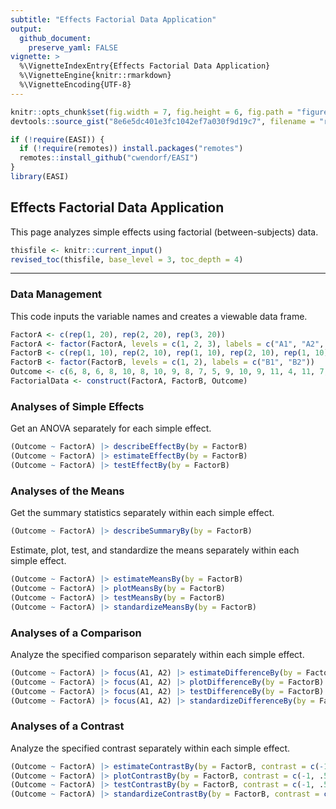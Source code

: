 ```yaml
---
subtitle: "Effects Factorial Data Application"
output:
  github_document:
    preserve_yaml: FALSE
vignette: >
  %\VignetteIndexEntry{Effects Factorial Data Application}
  %\VignetteEngine{knitr::rmarkdown}
  %\VignetteEncoding{UTF-8}
---
```


```r
knitr::opts_chunk$set(fig.width = 7, fig.height = 6, fig.path = "figures/", echo = TRUE, warning = FALSE, message = FALSE)
devtools::source_gist("8e6e5dc401e3fc1042ef7a030f9d19c7", filename = "revised_toc.R")
```

```r
if (!require(EASI)) {
  if (!require(remotes)) install.packages("remotes")
  remotes::install_github("cwendorf/EASI")
}
library(EASI)
```

## Effects Factorial Data Application

This page analyzes simple effects using factorial (between-subjects) data.

```r
thisfile <- knitr::current_input()
revised_toc(thisfile, base_level = 3, toc_depth = 4)
```

---

### Data Management

This code inputs the variable names and creates a viewable data frame.
```r
FactorA <- c(rep(1, 20), rep(2, 20), rep(3, 20))
FactorA <- factor(FactorA, levels = c(1, 2, 3), labels = c("A1", "A2", "A3"))
FactorB <- c(rep(1, 10), rep(2, 10), rep(1, 10), rep(2, 10), rep(1, 10), rep(2, 10))
FactorB <- factor(FactorB, levels = c(1, 2), labels = c("B1", "B2"))
Outcome <- c(6, 8, 6, 8, 10, 8, 10, 9, 8, 7, 5, 9, 10, 9, 11, 4, 11, 7, 6, 8, 7, 13, 11, 10, 13, 8, 11, 14, 12, 11, 7, 8, 7, 11, 10, 7, 8, 4, 8, 10, 9, 16, 11, 12, 15, 13, 9, 14, 11, 10, 8, 6, 8, 11, 5, 7, 9, 3, 6, 7)
FactorialData <- construct(FactorA, FactorB, Outcome)
```

### Analyses of Simple Effects

Get an ANOVA separately for each simple effect.
```r
(Outcome ~ FactorA) |> describeEffectBy(by = FactorB)
(Outcome ~ FactorA) |> estimateEffectBy(by = FactorB)
(Outcome ~ FactorA) |> testEffectBy(by = FactorB)
```

### Analyses of the Means

Get the summary statistics separately within each simple effect.
```r
(Outcome ~ FactorA) |> describeSummaryBy(by = FactorB)
```

Estimate, plot, test, and standardize the means separately within each simple effect.
```r
(Outcome ~ FactorA) |> estimateMeansBy(by = FactorB)
(Outcome ~ FactorA) |> plotMeansBy(by = FactorB)
(Outcome ~ FactorA) |> testMeansBy(by = FactorB)
(Outcome ~ FactorA) |> standardizeMeansBy(by = FactorB)
```

### Analyses of a Comparison

Analyze the specified comparison separately within each simple effect.
```r
(Outcome ~ FactorA) |> focus(A1, A2) |> estimateDifferenceBy(by = FactorB)
(Outcome ~ FactorA) |> focus(A1, A2) |> plotDifferenceBy(by = FactorB)
(Outcome ~ FactorA) |> focus(A1, A2) |> testDifferenceBy(by = FactorB)
(Outcome ~ FactorA) |> focus(A1, A2) |> standardizeDifferenceBy(by = FactorB)
```

### Analyses of a Contrast

Analyze the specified contrast separately within each simple effect.
```r
(Outcome ~ FactorA) |> estimateContrastBy(by = FactorB, contrast = c(-1, .5, .5))
(Outcome ~ FactorA) |> plotContrastBy(by = FactorB, contrast = c(-1, .5, .5))
(Outcome ~ FactorA) |> testContrastBy(by = FactorB, contrast = c(-1, .5, .5))
(Outcome ~ FactorA) |> standardizeContrastBy(by = FactorB, contrast = c(-1, .5, .5))
```
